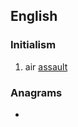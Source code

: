 ==English==

===Initialism===
{{en-initialism}}

# {{lb|en|military}} air [[assault]]

===Anagrams===
* {{anagrams|en|Aalst|Atlas|atlas|salat|talas}}